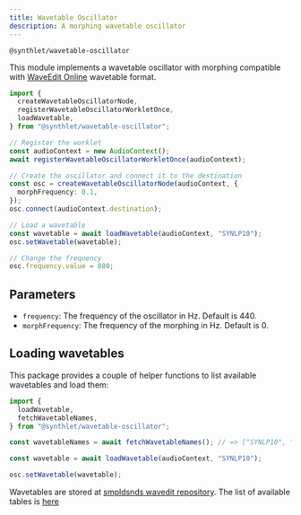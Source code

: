 ```yaml
---
title: Wavetable Oscillator
description: A morphing wavetable oscillator
---
```



`@synthlet/wavetable-oscillator`

This module implements a wavetable oscillator with morphing compatible
with [WaveEdit Online](https://waveeditonline.com/) wavetable format.

```ts
import {
  createWavetableOscillatorNode,
  registerWavetableOscillatorWorkletOnce,
  loadWavetable,
} from "@synthlet/wavetable-oscillator";

// Register the worklet
const audioContext = new AudioContext();
await registerWavetableOscillatorWorkletOnce(audioContext);

// Create the oscillator and connect it to the destination
const osc = createWavetableOscillatorNode(audioContext, {
  morphFrequency: 0.1,
});
osc.connect(audioContext.destination);

// Load a wavetable
const wavetable = await loadWavetable(audioContext, "SYNLP10");
osc.setWavetable(wavetable);

// Change the frequency
osc.frequency.value = 880;
```

<WavetableExample />

## Parameters

- `frequency`: The frequency of the oscillator in Hz. Default is 440.
- `morphFrequency`: The frequency of the morphing in Hz. Default is 0.

## Loading wavetables

This package provides a couple of helper functions to list available wavetables and load them:

```ts
import {
  loadWavetable,
  fetchWavetableNames,
} from "@synthlet/wavetable-oscillator";

const wavetableNames = await fetchWavetableNames(); // => ["SYNLP10", "SYNLP165",   ...]

const wavetable = await loadWavetable(audioContext, "SYNLP10");

osc.setWavetable(wavetable);
```

Wavetables are stored at [smpldsnds wavedit repository](https://github.com/smpldsnds/wavedit-online). The list of available tables is [here](https://smpldsnds.github.io/wavedit-online/samples/files.json)
